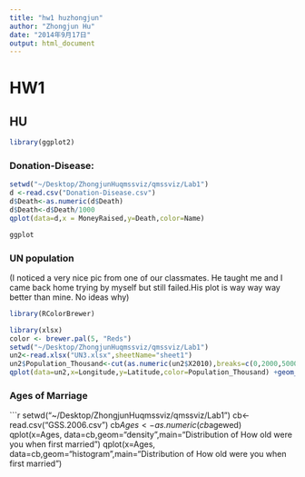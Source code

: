 ```yaml
---
title: "hw1 huzhongjun"
author: "Zhongjun Hu"
date: "2014年9月17日"
output: html_document
---
```

# HW1
## HU
```r
library(ggplot2)
```
### Donation-Disease:
```r
setwd("~/Desktop/ZhongjunHuqmssviz/qmssviz/Lab1")
d <-read.csv("Donation-Disease.csv")
d$Death<-as.numeric(d$Death)
d$Death<-d$Death/1000
qplot(data=d,x = MoneyRaised,y=Death,color=Name)

ggplot
```

### UN population
(I noticed a very nice pic from one of our classmates. He taught me and I came back home trying by myself but still failed.His plot is way way way better than mine. No ideas why)
```r
library(RColorBrewer)

library(xlsx)
color <- brewer.pal(5, "Reds")
setwd("~/Desktop/ZhongjunHuqmssviz/qmssviz/Lab1")
un2<-read.xlsx("UN3.xlsx",sheetName="sheet1")
un2$Population_Thousand<-cut(as.numeric(un2$X2010),breaks=c(0,2000,5000,10000,20000,Inf),labels=c("<2000","2000~5000","5000~10000","10000~15000",">15000"))
qplot(data=un2,x=Longitude,y=Latitude,color=Population_Thousand) +geom_point(size=3) +scale_color_manual(values=color)

```
### Ages of Marriage
```r
setwd("~/Desktop/ZhongjunHuqmssviz/qmssviz/Lab1")
cb<-read.csv("GSS.2006.csv")
cb$Ages<-as.numeric(cb$agewed)
qplot(x=Ages, data=cb,geom="density",main="Distribution of How old were you when first married")
qplot(x=Ages, data=cb,geom="histogram",main="Distribution of How old were you when first married")
